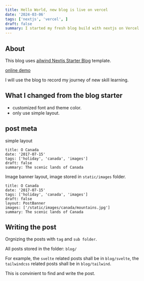 ```yaml
---
title: Hello World, new blog is live on vercel
date: '2024-03-06'
tags: ['nextjs', 'vercel', ]
draft: false
summary: I started my fresh blog build with nextjs on Vercel
---
```


## About

This blog  uses [ailwind Nextjs Starter Blog](https://github.com/timlrx/tailwind-nextjs-starter-blog) template.

[online demo](https://tailwind-nextjs-starter-blog.vercel.app/)

I will use the blog to record my journey of new skill learning.

## What I changed from the blog starter

- customized font and theme color.
- only use simple layout.

## post meta

simple layout

```
title: O Canada
date: '2017-07-15'
tags: ['holiday', 'canada', 'images']
draft: false
summary: The scenic lands of Canada

```

Image banner layout, image stored in `static/images` folder.

```
title: O Canada
date: '2017-07-15'
tags: ['holiday', 'canada', 'images']
draft: false
layout: PostBanner
images: ['/static/images/canada/mountains.jpg']
summary: The scenic lands of Canada

```

## Writing the post

Orgnizing the posts with `tag` and `sub folder`.

All posts stored in the folder: `blog/`

For example, the `svelte` related posts shall be in `blog/svelte`, the `tailwindcss` related posts shall be in `blog/tailwind`.

This is convinient to find and write the post.